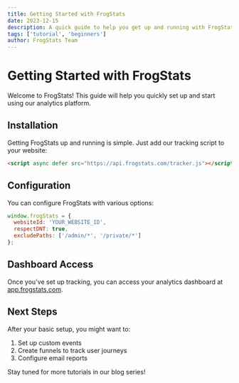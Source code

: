 ```yaml
---
title: Getting Started with FrogStats
date: 2023-12-15
description: A quick guide to help you get up and running with FrogStats
tags: ['tutorial', 'beginners']
author: FrogStats Team
---
```


# Getting Started with FrogStats

Welcome to FrogStats! This guide will help you quickly set up and start using our analytics platform.

## Installation

Getting FrogStats up and running is simple. Just add our tracking script to your website:

```html
<script async defer src="https://api.frogstats.com/tracker.js"></script>
```

## Configuration

You can configure FrogStats with various options:

```js
window.frogStats = {
  websiteId: 'YOUR_WEBSITE_ID',
  respectDNT: true,
  excludePaths: ['/admin/*', '/private/*']
};
```

## Dashboard Access

Once you've set up tracking, you can access your analytics dashboard at [app.frogstats.com](https://app.frogstats.com).

## Next Steps

After your basic setup, you might want to:

1. Set up custom events
2. Create funnels to track user journeys
3. Configure email reports

Stay tuned for more tutorials in our blog series! 
